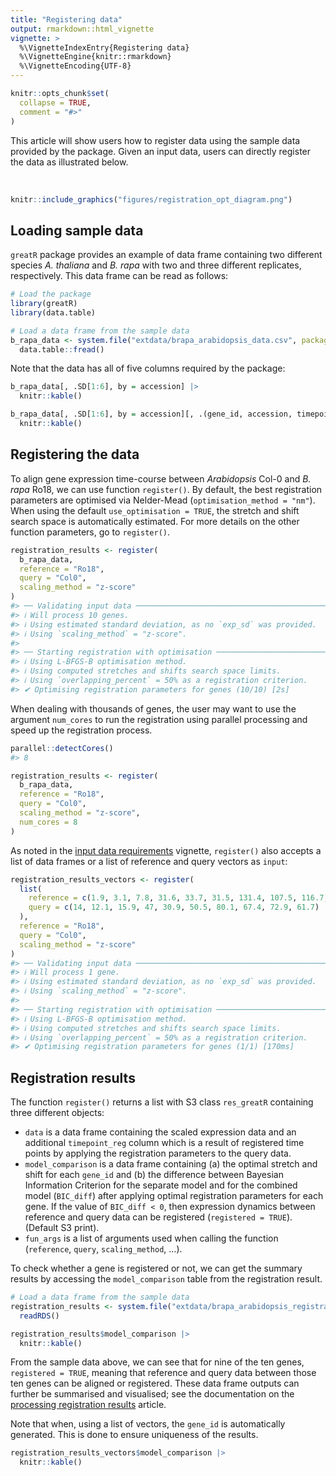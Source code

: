 ```yaml
---
title: "Registering data"
output: rmarkdown::html_vignette
vignette: >
  %\VignetteIndexEntry{Registering data}
  %\VignetteEngine{knitr::rmarkdown}
  %\VignetteEncoding{UTF-8}
---
```


```r
knitr::opts_chunk$set(
  collapse = TRUE,
  comment = "#>"
)
```

This article will show users how to register data using the sample data provided by the package. Given an input data, users can directly register the data as illustrated below.

<br>

```r
knitr::include_graphics("figures/registration_opt_diagram.png")
```

## Loading sample data

`greatR` package provides an example of data frame containing two different species *A. thaliana* and *B. rapa* with two and three different replicates, respectively. This data frame can be read as follows:

```r
# Load the package
library(greatR)
library(data.table)
```

```r
# Load a data frame from the sample data
b_rapa_data <- system.file("extdata/brapa_arabidopsis_data.csv", package = "greatR") |>
  data.table::fread()
```

Note that the data has all of five columns required by the package:

```r
b_rapa_data[, .SD[1:6], by = accession] |>
  knitr::kable()
```

```r
b_rapa_data[, .SD[1:6], by = accession][, .(gene_id, accession, timepoint, expression_value, replicate)] |>
  knitr::kable()
```

## Registering the data

To align gene expression time-course between *Arabidopsis* Col-0 and *B. rapa* Ro18, we can use function `register()`. By default, the best registration parameters are optimised via Nelder-Mead (`optimisation_method = "nm"`). When using the default `use_optimisation = TRUE`, the stretch and shift search space is automatically estimated. For more details on the other function parameters, go to `register()`.

```r
registration_results <- register(
  b_rapa_data,
  reference = "Ro18",
  query = "Col0",
  scaling_method = "z-score"
)
#> ── Validating input data ────────────────────────────────────────────────────────
#> ℹ Will process 10 genes.
#> ℹ Using estimated standard deviation, as no `exp_sd` was provided.
#> ℹ Using `scaling_method` = "z-score".
#>
#> ── Starting registration with optimisation ──────────────────────────────────────
#> ℹ Using L-BFGS-B optimisation method.
#> ℹ Using computed stretches and shifts search space limits.
#> ℹ Using `overlapping_percent` = 50% as a registration criterion.
#> ✔ Optimising registration parameters for genes (10/10) [2s]
```

When dealing with thousands of genes, the user may want to use the argument `num_cores` to run the registration using parallel processing and speed up the registration process.

```r
parallel::detectCores()
#> 8
```

```r
registration_results <- register(
  b_rapa_data,
  reference = "Ro18",
  query = "Col0",
  scaling_method = "z-score",
  num_cores = 8
)
```

As noted in the [input data requirements](https://ruthkr.github.io/greatR/articles/data-requirement.html) vignette, `register()` also accepts a list of data frames or a list of reference and query vectors as `input`:

```r
registration_results_vectors <- register(
  list(
    reference = c(1.9, 3.1, 7.8, 31.6, 33.7, 31.5, 131.4, 107.5, 116.7, 112.5, 109.7, 57.4, 50.9),
    query = c(14, 12.1, 15.9, 47, 30.9, 50.5, 80.1, 67.4, 72.9, 61.7)
  ),
  reference = "Ro18",
  query = "Col0",
  scaling_method = "z-score"
)
#> ── Validating input data ───────────────────────────────────────────────────────
#> ℹ Will process 1 gene.
#> ℹ Using estimated standard deviation, as no `exp_sd` was provided.
#> ℹ Using `scaling_method` = "z-score".
#> 
#> ── Starting registration with optimisation ─────────────────────────────────────
#> ℹ Using L-BFGS-B optimisation method.
#> ℹ Using computed stretches and shifts search space limits.
#> ℹ Using `overlapping_percent` = 50% as a registration criterion.
#> ✔ Optimising registration parameters for genes (1/1) [170ms]
```

## Registration results

The function `register()` returns a list with S3 class `res_greatR` containing three different objects:

- `data` is a data frame containing the scaled expression data and an additional `timepoint_reg` column which is a result of registered time points by applying the registration parameters to the query data.
- `model_comparison` is a data frame containing (a) the optimal stretch and shift for each `gene_id` and (b) the difference between Bayesian Information Criterion for the separate model and for the combined model (`BIC_diff`) after applying optimal registration parameters for each gene. If the value of `BIC_diff < 0`, then expression dynamics between reference and query data can be registered (`registered = TRUE`). (Default S3 print).
- `fun_args` is a list of arguments used when calling the function (`reference`, `query`, `scaling_method`, ...).

To check whether a gene is registered or not, we can get the summary results by accessing the `model_comparison` table from the registration result.

```r
# Load a data frame from the sample data
registration_results <- system.file("extdata/brapa_arabidopsis_registration.rds", package = "greatR") |>
  readRDS()
```

```r
registration_results$model_comparison |>
  knitr::kable()
```

From the sample data above, we can see that for nine of the ten genes, `registered = TRUE`, meaning that reference and query data between those ten genes can be aligned or registered. These data frame outputs can further be summarised and visualised; see the documentation on the [processing registration results](https://ruthkr.github.io/greatR/articles/process-results.html) article.


Note that when, using a list of vectors, the `gene_id` is automatically generated. This is done to ensure uniqueness of the results.

```r
registration_results_vectors$model_comparison |>
  knitr::kable()
```
